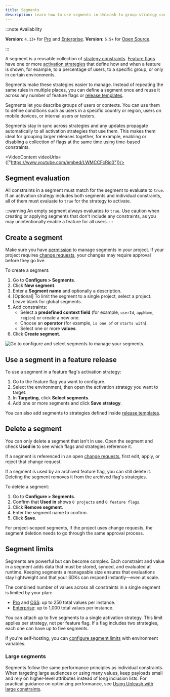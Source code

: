 ```yaml
---
title: Segments
description: Learn how to use segments in Unleash to group strategy constraints, target specific user contexts, and manage consistent rollout conditions across multiple feature flags and environments.
---
```



<SearchPriority level="high" />

:::note Availability

**Version**: `4.13+` for [Pro](/availability#plans) and [Enterprise](https://www.getunleash.io/pricing).
**Version**: `5.5+` for [Open Source](https://www.getunleash.io/pricing).

:::

A segment is a reusable collection of [strategy constraints](/reference/activation-strategies#constraints). [Feature flags](/reference/feature-toggles) have one or more [activation strategies](/reference/activation-strategies) that define how and when a feature is shown, for example, to a percentage of users, to a specific group, or only in certain environments.
 
Segments make these strategies easier to manage. Instead of repeating the same rules in multiple places, you can define a segment once and reuse it across any number of feature flags or [release templates](/reference/release-templates).

Segments let you describe groups of users or contexts. You can use them to define conditions such as users in a specific country or region, users on mobile devices, or internal users or testers.

Segments stay in sync across strategies and any updates propagate automatically to all activation strategies that use them. This makes them ideal for grouping larger releases together, for example, enabling or disabling a collection of flags at the same time using time-based constraints.

<VideoContent videoUrls={["https://www.youtube.com/embed/LWMCCFcRic0"]}/>

## Segment evaluation

All constraints in a segment must match for the segment to evaluate to `true`.
If an activation strategy includes both segments and individual constraints, all of them must evaluate to `true` for the strategy to activate.

:::warning
An empty segment always evaluates to `true`. Use caution when creating or applying segments that don't include any constraints, as you may unintentionally enable a feature for all users.
:::

## Create a segment

Make sure you have [permission](/reference/rbac) to manage segments in your project. If your project requires [change requests](/reference/change-requests#change-requests-for-segments), your changes may require approval before they go live.

To create a segment:

1. Go to **Configure > Segments**.
2. Click **New segment**.
3. Enter a **Segment name** and optionally a description.
4. [Optional] To limit the segment to a single project, select a project. Leave blank for global segments.
5. Add constraints:
   - Select a **predefined context field** (for example, `userId`, `appName`, `region`) or create a new one.
   - Choose an **operator** (for example, `is one of` or `starts with`).
   - Select one or more **values**.
7. Click **Create segment**.

![Go to configure and select segments to manage your segments.](/img/segments.png)

## Use a segment in a feature release

To use a segment in a feature flag's activation strategy:
1. Go to the feature flag you want to configure.
2. Select the environment, then open the activation strategy you want to target.
3. In **Targeting**, click **Select segments**.
4. Add one or more segments and click **Save strategy**.

You can also add segments to strategies defined inside [release templates](/reference/release-templates).

## Delete a segment

You can only delete a segment that isn't in use. Open the segment and check **Used in** to see which flags and strategies reference it.

If a segment is referenced in an open [change requests](/reference/change-requests), first edit, apply, or reject that change request.

If a segment is used by an archived feature flag, you can still delete it. Deleting the segment removes it from the archived flag's strategies.

To delete a segment:

1. Go to **Configure > Segments**.
2. Confirm that **Used in** shows `0 projects` and `0 feature flags`.
3. Click **Remove segment**.
4. Enter the segment name to confirm.
5. Click **Save**.

For project-scoped segments, if the project uses change requests, the segment deletion needs to go through the same approval process.

## Segment limits

Segments are powerful but can become complex. Each constraint and value in a segment adds data that must be stored, synced, and evaluated at runtime.
Keeping segments a manageable size ensures that evaluations stay lightweight and that your SDKs can respond instantly—even at scale.

The combined number of values across all constraints in a single segment is limited by your plan:

- [Pro](/availability#plans) and [OSS](/availability#plans): up to 250 total values per instance.
- [Enterprise](/availability#plans): up to 1,000 total values per instance.

You can attach up to five segments to a single activation strategy. This limit applies per strategy, not per feature flag.
If a flag includes two strategies, each one can have up to five segments.

If you're self-hosting, you can [configure segment limits](/reference/resource-limits) with environment variables.

### Large segments

Segments follow the same performance principles as individual constraints. When targeting large audiences or using many values, keep payloads small and rely on higher-level attributes instead of long inclusion lists.
For practical guidance on optimizing performance, see [Using Unleash with large constraints](../understanding-unleash/managing-constraints).